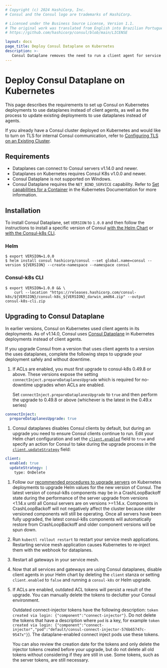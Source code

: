 ```yaml
---
# Copyright (c) 2024 HashiCorp, Inc.
# Consul and the Consul logo are trademarks of HashiCorp.

# Licensed under the Business Source License, Version 1.1.
# The original work was translated from English into Brazilian Portuguese.
# https://github.com/hashicorp/consul/blob/main/LICENSE

layout: docs
page_title: Deploy Consul Dataplane on Kubernetes
description: >-
   Consul Dataplane removes the need to run a client agent for service discovery and service mesh by leveraging orchestrator functions.
---
```


# Deploy Consul Dataplane on Kubernetes

This page describes the requirements to set up Consul on Kubernetes deployments to use dataplanes instead of client agents, as well as the process to update existing deployments to use dataplanes instead of agents.

If you already have a Consul cluster deployed on Kubernetes and
would like to turn on TLS for internal Consul communication,
refer to [Configuring TLS on an Existing Cluster](/consul/docs/secure/encryption/tls/enable/existing/k8s).

## Requirements

- Dataplanes can connect to Consul servers v1.14.0 and newer.
- Dataplanes on Kubernetes requires Consul K8s v1.0.0 and newer.
- Consul Dataplane is not supported on Windows.
- Consul Dataplane requires the `NET_BIND_SERVICE` capability. Refer to [Set capabilities for a Container](https://kubernetes.io/docs/tasks/configure-pod-container/security-context/#set-capabilities-for-a-container) in the Kubernetes Documentation for more information.

## Installation

To install Consul Dataplane, set `VERSION` to `1.0.0` and then follow the instructions to install a specific version of Consul [with the Helm Chart](/consul/docs/k8s/installation/install#install-consul) or [with the Consul-k8s CLI](/consul/docs/k8s/installation/install-cli#install-a-previous-version).

### Helm

```shell-session
$ export VERSION=1.0.0
$ helm install consul hashicorp/consul --set global.name=consul --version ${VERSION} --create-namespace --namespace consul
```

### Consul-k8s CLI

```shell-session
$ export VERSION=1.0.0 && \
    curl --location "https://releases.hashicorp.com/consul-k8s/${VERSION}/consul-k8s_${VERSION}_darwin_amd64.zip" --output consul-k8s-cli.zip
```

## Upgrading to Consul Dataplane

In earlier versions, Consul on Kubernetes used client agents in its deployments. As of v1.14.0, Consul uses [Consul Dataplane](/consul/docs/connect/dataplane/) in Kubernetes deployments instead of client agents.

If you upgrade Consul from a version that uses client agents to a version the uses dataplanes, complete the following steps to upgrade your deployment safely and without downtime.

1. If ACLs are enabled, you must first upgrade to consul-k8s 0.49.8 or above. These versions expose the setting `connectInject.prepareDataplanesUpgrade`
   which is required for no-downtime upgrades when ACLs are enabled.

   Set `connectInject.prepareDataplanesUpgrade` to `true` and then perform the upgrade to 0.49.8 or above (whichever is the latest in the 0.49.x series)

  ```yaml filename="values.yaml"
  connectInject:
    prepareDataplanesUpgrade: true
  ```

1. Consul dataplanes disables Consul clients by default, but during an upgrade you need to ensure Consul clients continue to run. Edit your Helm chart configuration and set the [`client.enabled`](/consul/docs/reference/k8s/helm#v-client-enabled) field to `true` and specify an action for Consul to take during the upgrade process in the [`client.updateStrategy`](/consul/docs/reference/k8s/helm#v-client-updatestrategy) field:

  ```yaml filename="values.yaml"
  client:
    enabled: true
    updateStrategy: |
      type: OnDelete
  ```

1. Follow our [recommended procedures to upgrade servers](#upgrade-consul-servers) on Kubernetes deployments to upgrade Helm values for the new version of Consul. The latest version of consul-k8s components may be in a CrashLoopBackoff state during the performance of the server upgrade from versions <1.14.x until all Consul servers are on versions >=1.14.x. Components in CrashLoopBackoff will not negatively affect the cluster because older versioned components will still be operating. Once all servers have been fully upgraded, the latest consul-k8s components will automatically restore from CrashLoopBackoff and older component versions will be spun down.

1. Run `kubectl rollout restart` to restart your service mesh applications. Restarting service mesh application causes Kubernetes to re-inject them with the webhook for dataplanes.

1. Restart all gateways in your service mesh.

1. Now that all services and gateways are using Consul dataplanes, disable client agents in your Helm chart by deleting the `client` stanza or setting `client.enabled` to `false` and running a `consul-k8s` or Helm upgrade.

1. If ACLs are enabled, outdated ACL tokens will persist a result of the upgrade. You can manually delete the tokens to declutter your Consul environment.

   Outdated connect-injector tokens have the following description: `token created via login: {"component":"connect-injector"}`. Do not delete
   the tokens that have a description where `pod` is a key, for example `token created via login: {"component":"connect-injector","pod":"default/consul-connect-injector-576b65747c-9547x"}`). The dataplane-enabled connect inject pods use these tokens.

   You can also review the creation date for the tokens and only delete the injector tokens created before your upgrade, but do not delete all old tokens without considering if they are still in use. Some tokens, such as the server tokens, are still necessary.
